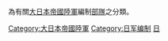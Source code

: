 為有關[[大日本帝國陸軍|大日本帝國陸軍]]編制[[部隊|部隊]]之分類。

[[Category:大日本帝國陸軍|Category:大日本帝國陸軍]]
[[Category:日军编制|Category:日军编制]]
[[Category:各国陆军编制|日]]